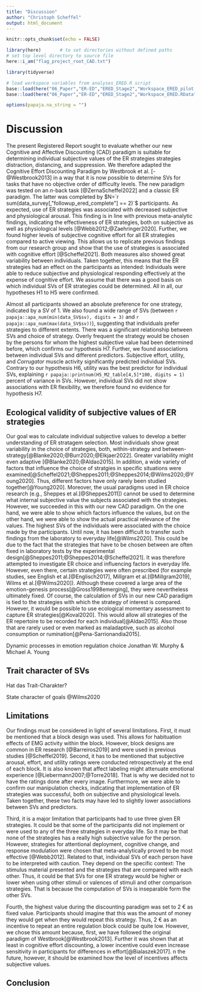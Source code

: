 ```yaml
---
title: "Discussion"
author: "Christoph Scheffel"
output: html_document
---
```


```r
knitr::opts_chunk$set(echo = FALSE)

library(here)       # to set directories without defined paths
# set top level directory to source file
here::i_am("flag_project_root_CAD.txt")

library(tidyverse)

# load workspace variables from analyses_ERED.R script
base::load(here("06_Paper","ER-ED","ERED_Stage2","Workspace_ERED_pilot.RData"))
base::load(here("06_Paper","ER-ED","ERED_Stage2","Workspace_ERED.RData"))

options(papaja.na_string = "")
```

# Discussion

The present Registered Report sought to evaluate whether our new Cognitive and Affective Discounting (CAD) paradigm is suitable for determining individual subjective values of the ER strategies strategies distraction, distancing, and suppression.
We therefore adapted the Cognitive Effort Discounting Paradigm by Westbrook et al. [-@Westbrook2013] in a way that it is now possible to determine SVs for tasks that have no objective order of difficulty levels. 
The new paradigm was tested on an *n*-back task [@ZernaScheffel2022] and a classic ER paradigm.
The latter was completed by $N=`r sum(data_survey[,"followup_ered_complete"] == 2)`$ participants. 
As expected, use of ER strategies was associated with decreased subjective and physiological arousal.
This finding is in line with previous meta-analytic findings, indicating the effectiveness of ER strategies, both on subjective as well as physiological levels [@Webb2012;@Zaehringer2020].
Further, we found higher levels of subjective cognitive effort for all ER strategies compared to active viewing. 
This allows us to replicate previous findings from our research group and show that the use of strategies is associated with cognitive effort [@Scheffel2021].
Both measures also showed great variability between individuals.
Taken together, this means that the ER strategies had an effect on the participants as intended: Individuals were able to reduce subjective and physiological responding effectively at the expense of cognitive effort.
We assume that there was a good basis on which individual SVs of ER strategies could be determined.
All in all, our hypotheses H1 to H5 were confirmed.

Almost all participants showed an absolute preference for one strategy, indicated by a SV of 1. 
We also found a wide range of SVs (between `r papaja::apa_num(min(data_SV$sv), digits = 3)` and `r papaja::apa_num(max(data_SV$sv))`), suggesting that individuals prefer strategies to different extents.
There was a significant relationship between SVs and choice of strategy. 
Overly frequent the strategy would be chosen by the persons for whom the highest subjective value had been determined before, which confirms our hypothesis H7.
Further, we found associations between individual SVs and different predictors.
Subjective effort, utility, and *Corrugator* muscle activity significantly predicted individual SVs.
Contrary to our hypothesis H6, utility was the best predictor for individual SVs, explaining `r papaja::printnum(H5_M2_table[4,5]*100, digits = 1)` percent of variance in SVs.
However, individual SVs did not show associations with ER flexibility, we therefore found no evidence for hypothesis H7.

## Ecological validity of subjective values of ER strategies

Our goal was to calculate individual subjective values to develop a better understanding of ER stratagem selection.
Most individuals show great variability in the choice of strategies, both, within-strategy and between-strategy[@Blanke2020;@Burr2020;@Elkjaer2022]. 
Greater variability might even adaptive [@Blanke2020;@Aldao2015].
In addition, a wide variety of factors that influence the choice of stratgies in specific situations were examined[@Scheffel2021;@Sheppes2011;@Sheppes2014;@Wilms2020;@Young2020].
Thus, different factors have only rarely been studied together[@Young2020].
Moreover, the usual paradigms used in ER choice research (e.g., Sheppes et al.[@Sheppes2011]) cannot be used to determine what internal subjective value the subjects associated with the strategies.
However, we succeeded in this with our new CAD paradigm.
On the one hand, we were able to show which factors influence the values, but on the other hand, we were able to show the actual practical relevance of the values.
The highest SVs of the individuals were associated with the choice made by the participants. 
Until now, it has been difficult to transfer such findings from the laboratory to everyday life[@Wilms2020].
This could be due to the fact that the strategies that have to be chosen between are often fixed in laboratory tests by the experimental design[@Sheppes2011;@Sheppes2014;@Scheffel2021].
It was therefore attempted to investigate ER choice and influencing factors in everyday life.
However, even there, certain strategies were often prescribed (for example studies, see English et al.[@Englisch2017], Millgram et al.[@Millgram2019], Wilms et al.[@Wilms2020]). 
Although these covered a large area of the emotion-genesis process[@Gross1998emerging], they were nevertheless ultimately fixed.
Of course, the calculation of SVs in our new CAD paradigm is tied to the strategies with which the strategy of interest is compared.
However, it would be possible to use ecological momentary assessment to capture ER strategies[@Koval2020].
This would allow all strategies of the ER repertoire to be recorded for each individual[@Aldao2015]. 
Also those that are rarely used or even marked as maladaptive, such as alcohol consumption or rumination[@Pena-Sarrionandia2015].




Dynamic processes in emotion regulation choice
Jonathan W. Murphy
& Michael A. Young


## Trait character of SVs
Hat das Trait-Charakter?

State character of goals @Wilms2020

## Limitations

Our findings must be considered in light of several limitations.
First, it must be mentioned that a block design was used.
This allows for habituation effects of EMG activity within the block.
However, block designs are common in ER research [@Barreiros2019] and were used in previous studies [@Scheffel2019]. 
Second, it has to be mentioned that subjective arousal, effort, and utility ratings were conducted retrospectively at the end of each block.
It is also known that affect labeling might attenuate emotional experience [@Liebermann2007;@Torre2018]. 
That is why we decided not to have the ratings done after every image.
Furthermore, we were able to confirm our manipulation checks, indicating that implementation of ER strategies was successful, both on subjective and physiological levels.
Taken together, these two facts may have led to slightly lower associations between SVs and predictors.

Third, it is a major limitation that participants had to use three given ER strategies.
It could be that some of the participants did not implement or were used to any of the three strategies in everyday life.
So it may be that none of the strategies has a really high subjective value for the person.
However, strategies for attentional deployment, cognitive change, and response modulation were chosen that meta-analytically proved to be most effective [@Webb2012]. 
Related to that, individual SVs of each person have to be interpreted with caution. 
They depend on the specific context: The stimulus material presented and the strategies that are compared with each other.
Thus, it could be that SVs for one ER strategy would be higher or lower when using other stimuli or valences of stimuli and other comparison strategies.
That is because the computation of SVs is inseparable form the other SVs.

Fourth, the highest value during the discounting paradigm was set to 2 € as fixed value.
Participants should imagine that this was the amount of money they would get when they would repeat this strategy.
Thus, 2 € as an incentive to repeat an entire regulation block could be quite low.
However, we chose this amount because, first, we have followed the original paradigm of Westbrook[@Westbrook2013].
Further it was shown that at least in cognitive effort discounting, a lower incentive could even increase sensitivity in participants for differences in effort[@Bialaszek2017].
n the future, however, it should be examined how the level of incentives affects subjective values.

## Conclusion
